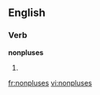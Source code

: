 ==English==

===Verb===
'''nonpluses'''

# {{third-person singular of|[[nonplus]]}}

[[fr:nonpluses]]
[[vi:nonpluses]]